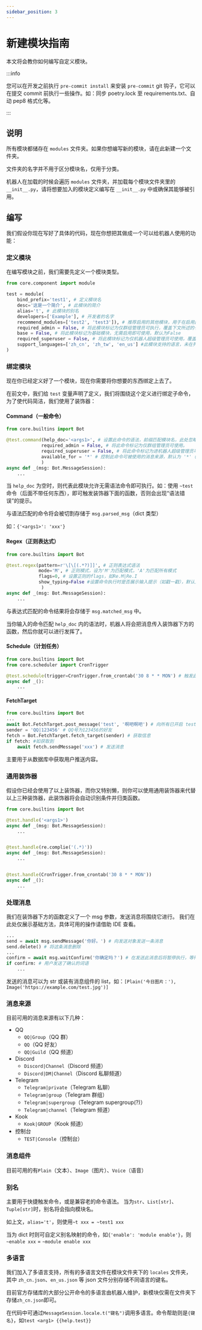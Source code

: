 ---
sidebar_position: 3
---

# 新建模块指南

本文将会教你如何编写自定义模块。

:::info

您可以在开发之前执行 `pre-commit install` 来安装 `pre-commit` git 钩子，它可以在提交 commit 前执行一些操作。如：同步 poetry.lock 至 requirements.txt、自动 pep8 格式化等。

:::

## 说明

所有模块都储存在 `modules` 文件夹。如果你想编写新的模块，请在此新建一个文件夹。

文件夹的名字并不用于区分模块名，仅用于分类。

机器人在加载的时候会遍历 `modules` 文件夹，并加载每个模块文件夹里的 `__init__.py`，请将想要加入的模块定义编写在 `__init__.py` 中或确保其能够被引用。

## 编写

我们假设你现在写好了具体的代码，现在你想把其做成一个可以给机器人使用的功能：

### 定义模块

在编写模块之前，我们需要先定义一个模块类型。

```py
from core.component import module

test = module(
    bind_prefix='test1', # 定义模块名
    desc='这是一个简介', # 此模块的简介
    alias='t', # 此模块的别名
    developers=['Example'], # 开发者的名字
    recommend_modules=['test2', 'test3']), # 推荐启用的其他模块，用于在启用此模块时进行一并提示
    required_admin = False, # 将此模块标记为仅群组管理员可执行，覆盖下文所述的子命令设定，默认为False
    base = False, # 将此模块标记为基础模块，无需启用即可使用，默认为False
    required_superuser = False, # 将此模块标记为仅机器人超级管理员可使用，覆盖下文所述的子命令设定，默认为False
    support_languages=['zh_cn', 'zh_tw', 'en_us'] #此模块支持的语言，未在列表内的语言在启用模块时会出现提醒
)
```

### 绑定模块

现在你已经定义好了一个模块，现在你需要将你想要的东西绑定上去了。

在前文中，我们给 `test` 变量声明了定义，我们将围绕这个定义进行绑定子命令，为了使代码简洁，我们使用了装饰器：

#### Command（一般命令）

```py
from core.builtins import Bot

@test.command(help_doc='<args1>', # 设置此命令的语法，前缀匹配模块名，此处忽略。可为 list 或 tuple 来经手多条命令。可为空。
             required_admin = False, # 将此命令标记为仅群组管理员可使用。
             required_superuser = False, # 将此命令标记为进机器人超级管理员可使用。
             available_for = '*' # 控制此命令可被使用的消息来源，默认为 '*'（所有）
             )
async def _(msg: Bot.MessageSession):
    ...
```

当 `help_doc` 为空时，则代表此模块允许无需语法命令即可执行。如：使用 `~test` 命令（后面不带任何东西），即可触发装饰器下面的函数，否则会出现“语法错误”的提示。

与语法匹配的命令将会被切割存储于 `msg.parsed_msg`（dict 类型）

如：`{'<args1>': 'xxx'}`

#### Regex（正则表达式）

```py
from core.builtins import Bot

@test.regex(pattern=r'\[\[(.*?)]]', # 正则表达式语法
            mode='M', # 正则模式，设为'M'为匹配模式，'A'为匹配所有模式
            flags=0, # 设置正则的flags，如Re.M|Re.I
            show_typing=False #设置命令执行时是否展示输入提示（如戳一戳），默认为True
             )
async def _(msg: Bot.MessageSession):
    ...
```

与表达式匹配的命令结果将会存储于 `msg.matched_msg` 中。

当你输入的命令匹配 `help_doc` 内的语法时，机器人将会把消息传入装饰器下方的函数，然后你就可以进行发挥了。

#### Schedule（计划任务）

```py
from core.builtins import Bot
from core.scheduler import CronTrigger

@test.schedule(trigger=CronTrigger.from_crontab('30 8 * * MON') # 触发此装饰器的条件)
async def _():
    ...
```

#### FetchTarget

```py
from core.builtins import Bot
...
await Bot.FetchTarget.post_message('test', '啊吧啊吧') # 向所有已开启 test 模块的用户推送消息。
sender = 'QQ|123456' # QQ号为123456的好友
fetch = Bot.FetchTarget.fetch_target(sender) # 获取信息
if fetch: #如获取到
    await fetch.sendMessage('xxx') # 发送消息
```

主要用于从数据库中获取用户推送内容。

### 通用装饰器

假设你已经会使用了以上装饰器，而你又特别懒，则你可以使用通用装饰器来代替以上三种装饰器，此装饰器将会自动识别条件并归类函数。

```py
from core.builtins import Bot

@test.handle('<args1>')
async def _(msg: Bot.MessageSession):
    ...


@test.handle(re.complie('(.*)'))
async def _(msg: Bot.MessageSession):
    ...


@test.handle(CronTrigger.from_crontab('30 8 * * MON'))
async def _():
    ...
```

### 处理消息

我们在装饰器下方的函数定义了一个 msg 参数，发送消息将围绕它进行。 我们在此处仅展示基础方法，具体可用的操作请借助 IDE 查看。

```py
...
send = await msg.sendMessage('你好。') # 向发送对象发送一条消息
send.delete() # 将这条消息删除
...
confirm = await msg.waitConfirm('你确定吗？') # 在发送此消息后将暂停执行，等待用户的下一条消息
if confirm: # 用户发送了确认的词语
    ...
```

发送的消息可以为 str 或装有消息组件的 list，如：`[Plain('今日图片：'), Image('https://example.com/test.jpg')]`

### 消息来源

目前可用的消息来源有以下几种：

- QQ
  - `QQ|Group`（QQ 群）
  - `QQ`（QQ 好友）
  - `QQ|Guild`（QQ 频道）
- Discord
  - `Discord|Channel`（Discord 频道）
  - `Discord|DM|Channel`（Discord 私聊频道）
- Telegram
  - `Telegram|private`（Telegram 私聊）
  - `Telegram|group`（Telegram 群组）
  - `Telegram|supergroup`（Telegram supergroup(?)）
  - `Telegram|channel`（Telegram 频道）
- Kook
  - `Kook|GROUP`（Kook 频道）
- 控制台
  - `TEST|Console`（控制台）

### 消息组件

目前可用的有`Plain`（文本）、`Image`（图片）、`Voice`（语音）

### 别名

主要用于快捷触发命令，或是兼容老的命令语法。 当为`str`、`List[str]`、`Tuple[str]`时，别名将会指向模块名。

如上文，`alias='t'`，则使用`~t xxx = ~test1 xxx`

当为 dict 时则可自定义别名映射的命令，如`{'enable': 'module enable'}`，则`~enable xxx` = `~module enable xxx`

### 多语言

我们加入了多语言支持，所有的多语言文件在模块文件夹下的 `locales` 文件夹，其中 `zh_cn.json`、`en_us.json` 等 json 文件分别存储不同语言的键名。

目前官方存储库的大部分公开命令的多语言由机器人维护，新模块仅需在文件夹下存储`zh_cn.json`即可。

在代码中可通过`MessageSession.locale.t("键名")`调用多语言。命令帮助则是`{键名}`，如`test <arg1> {{help.test}}`